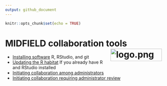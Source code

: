 ```yaml
---
output: github_document
---
```


```r
knitr::opts_chunk$set(echo = TRUE)
```

# MIDFIELD collaboration tools <span class="border-wrap"><img src="resources/midfieldcut.png" align="right" height="40" width="165" alt="logo.png"></span>

- [Installing software](pages/p001-install-software.md) R, RStudio, and git
- [Updating the R habitat](pages/p003-updating-R-habitat.md) If you already have R and RStudio installed
- [Initiating collaboration among administrators](pages/p002-initiate-collaboration.md)
- [Initiating collaboration requiring administrator review](pages/p002-initiate-collaboration.md)


<div id="refs">
</div>




